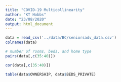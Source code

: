 ```yaml
---
title: "COVID-19 Multicollinearity"
author: "KT Hobbs"
date: "23/08/2020"
output: html_document
---
```


```r
data = read_csv('../data/BC/seniorsadv_data.csv')
colnames(data)

# number of rooms, beds, and home type
pairs(data[,c(35:40)])
```

```r
cor(data[,c(35:40)])
```


```r
table(data$OWNERSHIP, data$BEDS_PRIVATE)
```

